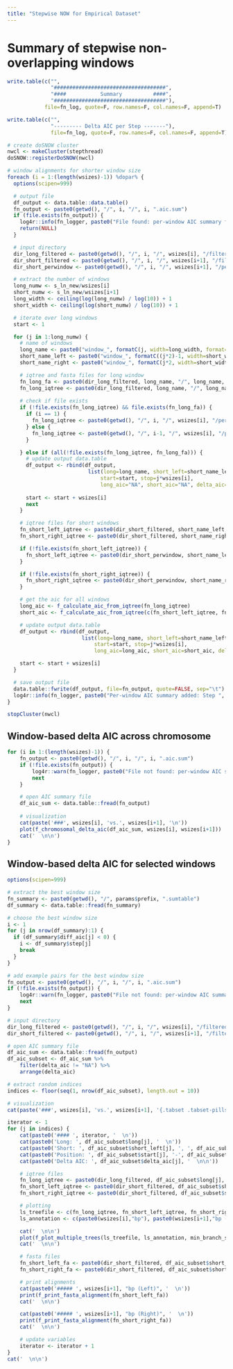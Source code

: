 ```yaml
---
title: "Stepwise NOW for Empirical Dataset"
---
```


# Summary of stepwise non-overlapping windows
```r
write.table(c("",
              "####################################",
              "####           Summary          ####",
              "####################################"),
            file=fn_log, quote=F, row.names=F, col.names=F, append=T)
```

```r
write.table(c("",
              "--------- Delta AIC per Step -------"),
              file=fn_log, quote=F, row.names=F, col.names=F, append=T)

# create doSNOW cluster
nwcl <- makeCluster(stepthread)
doSNOW::registerDoSNOW(nwcl)

# window alignments for shorter window size
foreach (i = 1:(length(wsizes)-1)) %dopar% {
  options(scipen=999)

  # output file
  df_output <- data.table::data.table()
  fn_output <- paste0(getwd(), "/", i, "/", i, ".aic.sum")
  if (file.exists(fn_output)) {
    log4r::info(fn_logger, paste0("File found: per-window AIC summary for step ", i, ". Skipped."))
    return(NULL)
  }

  # input directory
  dir_long_filtered <- paste0(getwd(), "/", i, "/", wsizes[i], "/filtered/")
  dir_short_filtered <- paste0(getwd(), "/", i, "/", wsizes[i+1], "/filtered/")
  dir_short_perwindow <- paste0(getwd(), "/", i, "/", wsizes[i+1], "/perwindow/")

  # extract the number of windows
  long_numw <- s_ln_new/wsizes[i]
  short_numw <- s_ln_new/wsizes[i+1]
  long_width <- ceiling(log(long_numw) / log(10)) + 1
  short_width <- ceiling(log(short_numw) / log(10)) + 1

  # iterate over long windows
  start <- 1

  for (j in 1:long_numw) {
    # name of windows
    long_name <- paste0("window_", formatC(j, width=long_width, format="d", flag="0"))
    short_name_left <- paste0("window_", formatC((j*2)-1, width=short_width, format="d", flag="0"))
    short_name_right <- paste0("window_", formatC(j*2, width=short_width, format="d", flag="0"))

    # iqtree and fasta files for long window
    fn_long_fa <- paste0(dir_long_filtered, long_name, "/", long_name, ".fa")
    fn_long_iqtree <- paste0(dir_long_filtered, long_name, "/", long_name, ".fa.iqtree")
    
    # check if file exists
    if (!file.exists(fn_long_iqtree) && file.exists(fn_long_fa)) {
      if (i == 1) {
        fn_long_iqtree <- paste0(getwd(), "/", i, "/", wsizes[i], "/perwindow/", long_name, "/", long_name, ".fa.iqtree")
      } else {
        fn_long_iqtree <- paste0(getwd(), "/", i-1, "/", wsizes[i], "/perwindow/", long_name, "/", long_name, ".fa.iqtree")
      }

    } else if (all(!file.exists(fn_long_iqtree, fn_long_fa))) {
      # update output data.table
      df_output <- rbind(df_output,
                          list(long=long_name, short_left=short_name_left, short_right=short_name_right,
                              start=start, stop=j*wsizes[i],
                              long_aic="NA", short_aic="NA", delta_aic="NA"))
      
      start <- start + wsizes[i]
      next
    }

    # iqtree files for short windows
    fn_short_left_iqtree <- paste0(dir_short_filtered, short_name_left, "/", short_name_left, ".fa.iqtree")
    fn_short_right_iqtree <- paste0(dir_short_filtered, short_name_right, "/", short_name_right, ".fa.iqtree")

    if (!file.exists(fn_short_left_iqtree)) {
      fn_short_left_iqtree <- paste0(dir_short_perwindow, short_name_left, "/", short_name_left, ".fa.iqtree")
    }

    if (!file.exists(fn_short_right_iqtree)) {
      fn_short_right_iqtree <- paste0(dir_short_perwindow, short_name_right, "/", short_name_right, ".fa.iqtree")
    }

    # get the aic for all windows
    long_aic <- f_calculate_aic_from_iqtree(fn_long_iqtree)
    short_aic <- f_calculate_aic_from_iqtree(c(fn_short_left_iqtree, fn_short_right_iqtree))

    # update output data.table
    df_output <- rbind(df_output,
                        list(long=long_name, short_left=short_name_left, short_right=short_name_right,
                            start=start, stop=j*wsizes[i],
                            long_aic=long_aic, short_aic=short_aic, delta_aic=short_aic-long_aic))

    start <- start + wsizes[i]
  }

  # save output file
  data.table::fwrite(df_output, file=fn_output, quote=FALSE, sep="\t")
  log4r::info(fn_logger, paste0("Per-window AIC summary added: Step ", i, "."))
}

stopCluster(nwcl)
```

## Window-based delta AIC across chromosome {.tabset}
```r
for (i in 1:(length(wsizes)-1)) {
    fn_output <- paste0(getwd(), "/", i, "/", i, ".aic.sum")
    if (!file.exists(fn_output)) {
        log4r::warn(fn_logger, paste0("File not found: per-window AIC summary for step ", i, ". Skipped."))
        next
    }

    # open AIC summary file
    df_aic_sum <- data.table::fread(fn_output)
    
    # visualization
    cat(paste('###', wsizes[i], 'vs.', wsizes[i+1], '\n'))
    plot(f_chromosomal_delta_aic(df_aic_sum, wsizes[i], wsizes[i+1]))
    cat('  \n\n')
}
```

## Window-based delta AIC for selected windows {.tabset}
```r
options(scipen=999)

# extract the best window size
fn_summary <- paste0(getwd(), "/", params$prefix, ".sumtable")
df_summary <- data.table::fread(fn_summary)

# choose the best window size
i <- 1
for (j in nrow(df_summary):1) {
  if (df_summary$diff_aic[j] < 0) {
    i <- df_summary$step[j]
    break
  }
}

# add example pairs for the best window size
fn_output <- paste0(getwd(), "/", i, "/", i, ".aic.sum")
if (!file.exists(fn_output)) {
    log4r::warn(fn_logger, paste0("File not found: per-window AIC summary for step ", i, ". Skipped."))
    next
}

# input directory
dir_long_filtered <- paste0(getwd(), "/", i, "/", wsizes[i], "/filtered/")
dir_short_filtered <- paste0(getwd(), "/", i, "/", wsizes[i+1], "/filtered/")

# open AIC summary file
df_aic_sum <- data.table::fread(fn_output)
df_aic_subset <- df_aic_sum %>%
    filter(delta_aic != "NA") %>%
    arrange(delta_aic)

# extract random indices
indices <- floor(seq(1, nrow(df_aic_subset), length.out = 10))

# visualization
cat(paste('###', wsizes[i], 'vs.', wsizes[i+1], '{.tabset .tabset-pills}  \n'))

iterator <- 1
for (j in indices) {
    cat(paste0('#### ', iterator, '  \n'))
    cat(paste0('Long: ', df_aic_subset$long[j], '  \n'))
    cat(paste0('Short: ', df_aic_subset$short_left[j], ', ', df_aic_subset$short_right[j], '  \n'))
    cat(paste0('Position: ', df_aic_subset$start[j], '-', df_aic_subset$stop[j], 'bp  \n'))
    cat(paste0('Delta AIC: ', df_aic_subset$delta_aic[j], '  \n\n'))

    # iqtree files
    fn_long_iqtree <- paste0(dir_long_filtered, df_aic_subset$long[j], "/", df_aic_subset$long[j], ".fa.treefile")
    fn_short_left_iqtree <- paste0(dir_short_filtered, df_aic_subset$short_left[j], "/", df_aic_subset$short_left[j], ".fa.treefile")
    fn_short_right_iqtree <- paste0(dir_short_filtered, df_aic_subset$short_right[j], "/", df_aic_subset$short_right[j], ".fa.treefile")

    # plotting
    ls_treefile <- c(fn_long_iqtree, fn_short_left_iqtree, fn_short_right_iqtree)
    ls_annotation <- c(paste0(wsizes[i],"bp"), paste0(wsizes[i+1],"bp (Left)"), paste0(wsizes[i+1],"bp (Right)"))

    cat('  \n\n')
    plot(f_plot_multiple_trees(ls_treefile, ls_annotation, min_branch_support))
    cat('  \n\n')

    # fasta files
    fn_short_left_fa <- paste0(dir_short_filtered, df_aic_subset$short_left[j], "/", df_aic_subset$short_left[j], ".fa")
    fn_short_right_fa <- paste0(dir_short_filtered, df_aic_subset$short_right[j], "/", df_aic_subset$short_right[j], ".fa")

    # print alignments
    cat(paste0('##### ', wsizes[i+1], "bp (Left)", '  \n'))
    print(f_print_fasta_alignment(fn_short_left_fa))
    cat('  \n\n')

    cat(paste0('##### ', wsizes[i+1], "bp (Right)", '  \n'))
    print(f_print_fasta_alignment(fn_short_right_fa))
    cat('  \n\n')

    # update variables
    iterator <- iterator + 1
}
cat('  \n\n')
```